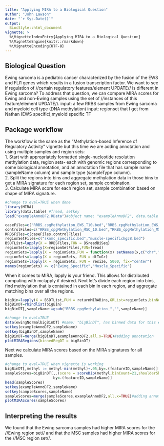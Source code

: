 ```yaml
---
title: "Applying MIRA to a Biological Question"
author: "John Lawson"
date: "`r Sys.Date()`"
output: 
  BiocStyle::html_document
vignette: >
  %\VignetteIndexEntry{Applying MIRA to a Biological Question}
  %\VignetteEngine{knitr::rmarkdown}
  %\VignetteEncoding{UTF-8}
---
```


## Biological Question
Ewing sarcoma is a pediatric cancer characterized by the fusion of the EWS and FLI1 genes which results in a fusion transcription factor. We want to see if regulation of //certain regulatory features/element UPDATE// is different in Ewing sarcoma? To address that question, we can compare MIRA scores for Ewing and non-Ewing samples using the set of //instances of this feature/element UPDATE//.
input: a few RRBS samples from Ewing sarcoma and myeloid cell type (DNA methylation)
input: regionset that I get from Nathan (EWS specific),myeloid specific TF

## Package workflow

The workflow is the same as the "Methylation-based Inference of Regulatory Activity" vignette but this time we are adding annotation and using multiple samples and region sets:  
1. Start with appropriately formatted single-nucleotide resolution methylation data, region sets- each with genomic regions corresponding to some biological annotation, and an annotation file that has sample name (sampleName column) and sample type (sampleType column).  
2. Split the regions into bins and aggregate methylation data in those bins to get a MIRA signature for each region set, sample combination.  
3. Calculate MIRA score for each region set, sample combination based on shape of MIRA signature.


```r
#change to eval=TRUE when done
library(MIRA)
library(data.table) #fread, setkey 
load("exampleAnnoDF2.RData")#object name: "exampleAnnoDF2", data.table
```
```r
caseFiles=c("RRBS_cpgMethylation_EWS_T10.bed","RRBS_cpgMethylation_EWS_T11.bed","RRBS_cpgMethylation_EWS_T12.bed")
controlFiles=c("RRBS_cpgMethylation_MSC_10.bed","RRBS_cpgMethylation_MSC_11.bed","RRBS_cpgMethylation_MSC_12.bed")
RRBSFiles=c(caseFiles,controlFiles)
regionSetFiles=c("sknmc_specific.bed","muscle-specifichg38.bed")
BSDTList=lapply(X = RRBSFiles,FUN = BSreadBiSeq)
regionSets=lapply(X=regionSetFiles,FUN=fread)
regionSets=lapply(X = regionSets,FUN = function(x) setNames(x,c("chr","start","end")))
regionSets=lapply(X = regionSets, FUN = dtToGr)
regionSets=lapply(X = regionSets, FUN = resize, 5000, fix="center")
names(regionSets) <- c("Ewing_Specific","Muscle_Specific")
```

When it comes to MIRA, lapply is your friend. This allows for distributed computing with mclapply if desired. Next let's divide each region into bins, find methylation that is contained in each bin in each region, and aggregate matching bins over all the regions.


```r
bigBin=lapply(X = BSDTList,FUN = returnMIRABins,GRList=regionSets,binNum=21,minReads=0,sampleNameInBSDT=TRUE)
bigBinDT=rbindlist(bigBin)
bigBinDT[,sampleName:=gsub("RRBS_cpgMethylation_","",sampleName)]
```

```r
#change to eval=TRUE
data(ewingNormalbigBinDT) #name: "bigBinDT", has binned data for this example
setkey(exampleAnnoDF2,sampleName)
setkey(bigBinDT,sampleName)
bigBinDT=merge(bigBinDT,exampleAnnoDF2,all.x=TRUE)#adding annotation
plotMIRARegions(binnedRegDT = bigBinDT)
```

Next we calculate MIRA scores based on the MIRA signatures for all samples.

```r
#change to eval=TRUE when vignette is working
bigBinDT[,methyl := methyl-min(methyl)+.05,by=.(featureID,sampleName)]
sampleScores=bigBinDT[,.(score = scoreDip(methyl,binCount=21,shoulderShift=5)),
                      by=.(featureID,sampleName)]
head(sampleScores)
setkey(exampleAnnoDF2,sampleName)
setkey(sampleScores,sampleName)
sampleScores=merge(sampleScores,exampleAnnoDF2,all.x=TRUE)#adding annotation
plotMIRAScores(sampleScores)
```

## Interpreting the results
We found that the Ewing sarcoma samples had higher MIRA scores for the //Ewing region set// and that the MSC samples had higher MIRA scores for the //MSC region set//. 


